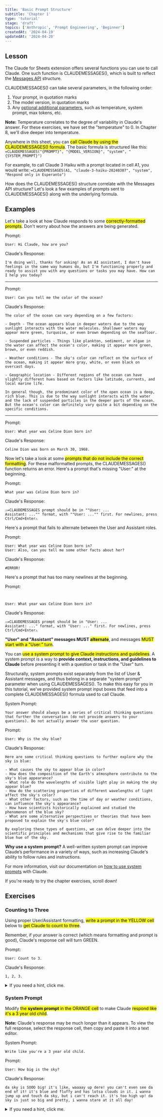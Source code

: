 ```yaml
---
title: 'Basic Prompt Structure'
subtitle: 'Chapter 1'
type: 'tutorial'
stage: 'draft'
topics: ['Anthropic', 'Prompt Engineering', 'Beginner']
createdAt: '2024-04-19'
updatedAt: '2024-04-20'
---
```


## Lesson

The Claude for Sheets extension offers several functions you can use to call Claude. One such function is CLAUDEMESSAGES(), which is built to reflect the [Messages API](https://docs.anthropic.com/claude/reference/messages_post) structure.

CLAUDEMESSAGES() can take several parameters, in the following order:

1. Your prompt, in quotation marks
2. The model version, in quotation marks
3. Any [optional additional parameters](https://docs.anthropic.com/claude/docs/using-claude-for-sheets#optional-function-parameters), such as temperature, system prompt, max tokens, etc.

**Note:** Temperature correlates to the degree of variability in Claude's answer. For these exercises, we have set the "temperature" to 0. In Chapter 8, we'll dive deeper into temperature.

Anywhere in this sheet, you can <Mark>call Claude by using the CLAUDEMESSAGES() formula</Mark>. The basic formula is structured like this: `=CLAUDEMESSAGES("{PROMPT}", "{MODEL_VERSION}", "system", "{SYSTEM_PROMPT}")`

For example, to call Claude 3 Haiku with a prompt located in cell A1, you would write: `=CLAUDEMESSAGES(A1, "claude-3-haiku-20240307", "system", "Respond only in Esperanto")`

How does the CLAUDEMESSAGES() structure correlate with the Messages API structure? Let's look a few examples of prompts sent to CLAUDEMESSAGES() along with the underlying formula.

## Examples

Let's take a look at how Claude responds to some <Mark>correctly-formatted prompts</Mark>. Don't worry about how the answers are being generated.

Prompt:

```
User: Hi Claude, how are you?
```

Claude's Response:

```
I'm doing well, thanks for asking! As an AI assistant, I don't have feelings in the same way humans do, but I'm functioning properly and ready to assist you with any questions or tasks you may have. How can I help you today?
```

---

Prompt:

```
User: Can you tell me the color of the ocean?
```

Claude's Response:

```
The color of the ocean can vary depending on a few factors:

- Depth - The ocean appears blue in deeper waters due to the way sunlight interacts with the water molecules. Shallower waters may appear more green, turquoise, or even brown depending on the seafloor.

- Suspended particles - Things like plankton, sediment, or algae in the water can affect the ocean's color, making it appear more green, brown, or even reddish.

- Weather conditions - The sky's color can reflect on the surface of the ocean, making it appear more gray, white, or even black on overcast days.

- Geographic location - Different regions of the ocean can have slightly different hues based on factors like latitude, currents, and local marine life.

In general though, the predominant color of the open ocean is a deep, rich blue. This is due to the way sunlight interacts with the water and the lack of suspended particles in the deeper parts of the ocean. But the ocean's color can definitely vary quite a bit depending on the specific conditions.
```

---

Prompt:

```
User: What year was Celine Dion born in?
```

Claude's Response:

```
Celine Dion was born on March 30, 1968.
```

Now let's take a look at some <Mark>prompts that do not include the correct formatting</Mark>. For these malformatted prompts, the CLAUDEMESSAGES() function returns an error. Here's a prompt that's missing "User:" at the beginning.

Prompt:

```
What year was Celine Dion born in?
```

Claude's Response:

```
⚠️=CLAUDEMESSAGES prompt should be in ""User: ...
Assistant: ..."" format, with ""User: ..."" first. For newlines, press Ctrl/Cmd+Enter⚠️
```

Here's a prompt that fails to alternate between the User and Assistant roles.

Prompt:

```
User: What year was Celine Dion born in?
User: Also, can you tell me some other facts about her?
```

Claude's Response:

```
#ERROR!
```

Here's a prompt that has too many newlines at the beginning.

Prompt:

```


User: What year was Celine Dion born in?
```

Claude's Response:

```
⚠️=CLAUDEMESSAGES prompt should be in "User: ...
Assistant: ..." format, with "User: ..." first. For newlines, press Ctrl/Cmd+Enter⚠️
```

**"User" and "Assistant" messages MUST <Mark>alternate</Mark>**, and messages <Mark>MUST start with a "User:" turn</Mark>.

You can <Mark>use a system prompt to give Claude instructions and guidelines</Mark>. A system prompt is a way to **provide context, instructions, and guidelines to Claude** before presenting it with a question or task in the "User" turn.

Structurally, system prompts exist separately from the list of User & Assistant messages, and thus belong in a separate "system prompt" parameter when using CLAUDEMESSAGES(). To make this easy for you in this tutorial, we've provided system prompt input boxes that feed into a complete CLAUDEMESSAGES() formula used to call Claude.

System Prompt:

```
Your answer should always be a series of critical thinking questions that further the conversation (do not provide answers to your questions). Do not actually answer the user question.
```

Prompt:

```
User: Why is the sky blue?
```

Claude's Response:

```
Here are some critical thinking questions to further explore why the sky is blue:

- What causes the sky to appear blue in color?
- How does the composition of the Earth's atmosphere contribute to the sky's blue appearance?
- What role do the wavelengths of visible light play in making the sky appear blue?
- How do the scattering properties of different wavelengths of light affect the sky's color?
- What other factors, such as the time of day or weather conditions, can influence the sky's appearance?
- How have scientists historically explained and studied the phenomenon of the blue sky?
- What are some alternative perspectives or theories that have been proposed to explain the sky's blue color?

By exploring these types of questions, we can delve deeper into the scientific principles and mechanisms that give rise to the familiar blue hue of the sky.
```

**Why use a system prompt?** A well-written system prompt can improve Claude’s performance in a variety of ways, such as increasing Claude's ability to follow rules and instructions.

For more information, visit our documentation on [how to use system prompts](https://docs.anthropic.com/claude/docs/system-prompts) with Claude.

If you're ready to try the chapter exercises, scroll down!

## Exercises

### Counting to Three

Using proper User/Assistant formatting, <Mark>write a prompt in the YELLOW cell</Mark> below to <Mark>get Claude to count to three</Mark>.

Remember, if your answer is correct (which means formatting and prompt is good), Claude's response cell will turn GREEN.

Prompt:

```
User: Count to 3.
```

Claude's Response:

```
1, 2, 3.
```

<Details>
  <summary>If you need a hint, click me.</summary>

Make sure that you <Mark>include proper "User:" (and "Assistant:" if applicable)
indicators in your prompt</Mark>. The conditional formatting in this exercise is looking
for an answer that contains the exact Arabic numerals "1" & "2" & "3".

</Details>

### System Prompt

Modify <Mark>the **system prompt** in the ORANGE cell</Mark> to make Claude <Mark>respond like it's a 3 year old child</Mark>.

**Note:** Claude's response may be much longer than it appears. To view the full response, select the response cell, then copy and paste it into a text editor.

System Prompt:

```
Write like you're a 3 year old child.
```

Prompt:

```
User: How big is the sky?
```

Claude's Response:

```
da sky is SOOO big! it's like, waaaay up dere! you can't even see da end of it! it's blue and fluffy and has lotsa clouds in it. i wanna jump up and touch da sky, but i can't reach it. it's too high up! da sky is just so big and pretty, i wanna stare at it all day!
```

<Details>
  <summary>If you need a hint, click me.</summary>

There are many ways to solve this, just by asking! The conditional formatting in this exercise is looking for answers that contain "soo" or "giggles".

</Details>

